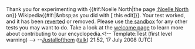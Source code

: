 <article id="18482401" title=User talk:AnonMomAnon>
	<talkpage id="18482401" title="User talk:AnonMomAnon">
Thank you for experimenting with {{#if:Noelle North|the page [[:Noelle North]] on}} Wikipedia{{#if:|&amp;nbsp;as you did with [{{{diff}}} this edit]}}. Your test worked, and it has been [[Help:Reverting|reverted]] or removed. Please use [[Wikipedia:Sandbox|the sandbox]] for any other tests you may want to do. Take a look at the [[Wikipedia:Introduction|welcome page]] to learn more about contributing to our encyclopedia.&lt;!-- Template:Test (first level warning) --&gt; --[[User:Justallofthem|Justallofthem]] ([[User talk:Justallofthem|talk]]) 21:52, 17 July 2008 (UTC)
	</talkpage>
</article>